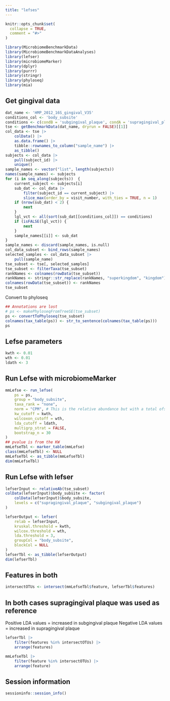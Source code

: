 ```yaml
---
title: "lefses"
---
```


```r
knitr::opts_chunk$set(
  collapse = TRUE,
  comment = "#>"
)
```

```r
library(MicrobiomeBenchmarkData)
library(MicrobiomeBenchmarkDataAnalyses)
library(lefser)
library(microbiomeMarker)
library(dplyr)
library(purrr)
library(stringr)
library(phyloseq)
library(mia)
```

## Get gingival data

```r
dat_name <- 'HMP_2012_16S_gingival_V35'
conditions_col <- 'body_subsite'
conditions <- c(condB = 'subgingival_plaque', condA = 'supragingival_plaque')
tse <- getBenchmarkData(dat_name, dryrun = FALSE)[[1]]
col_data <- tse |>
    colData() |>
    as.data.frame() |>
    tibble::rownames_to_column("sample_name") |>
    as_tibble()
subjects <- col_data |>
    pull(subject_id) |>
    unique()
sample_names <- vector("list", length(subjects))
names(sample_names) <- subjects
for (i in seq_along(subjects))  {
    current_subject <- subjects[i]
    sub_dat <- col_data |>
        filter(subject_id == current_subject) |>
        slice_max(order_by = visit_number, with_ties = TRUE, n = 1)
    if (nrow(sub_dat) < 2) {
        next
    }
    lgl_vct <- all(sort(sub_dat[[conditions_col]]) == conditions)
    if (isFALSE(lgl_vct)) {
        next
    }
    sample_names[[i]] <- sub_dat
}
sample_names <- discard(sample_names, is.null)
col_data_subset <- bind_rows(sample_names)
selected_samples <- col_data_subset |>
    pull(sample_name)
tse_subset <- tse[, selected_samples]
tse_subset <- filterTaxa(tse_subset)
rankNames <- colnames(rowData(tse_subset))
rankNames <- stringr::str_replace(rankNames, "superkingdom", "kingdom")
colnames(rowData(tse_subset)) <- rankNames
tse_subset
```

Convert to phyloseq

```r
## Annotations are lost
# ps <- makePhyloseqFromTreeSE(tse_subset)
ps <- convertToPhyloseq(tse_subset)
colnames(tax_table(ps)) <- str_to_sentence(colnames(tax_table(ps)))
ps
```

## Lefse parameters

```r
kwth <- 0.01
wth <- 0.01
ldath <- 3
```

## Run Lefse with microbiomeMarker

```r
mmLefse <- run_lefse(
    ps = ps,
    group = "body_subsite",
    taxa_rank = "none",
    norm = "CPM", # This is the relative abundance but with a total ofset to 1e6
    kw_cutoff = kwth,
    wilcoxon_cutoff = wth,
    lda_cutoff = ldath,
    multigrp_strat = FALSE,
    bootstrap_n = 30
)
## pvalue is from the KW
mmLefseTbl <- marker_table(mmLefse)
class(mmLefseTbl) <- NULL
mmLefseTbl <- as_tibble(mmLefseTbl)
dim(mmLefseTbl)
```

## Run Lefse with lefser

```r
lefserInput <- relativeAb(tse_subset)
colData(lefserInput)$body_subsite <- factor(
    colData(lefserInput)$body_subsite,
    levels = c("supragingival_plaque", "subgingival_plaque")
)

lefserOutput <- lefser(
    relab = lefserInput,
    kruskal.threshold = kwth,
    wilcox.threshold = wth,
    lda.threshold = 3,
    groupCol = "body_subsite",
    blockCol = NULL
)
lefserTbl <- as_tibble(lefserOutput)
dim(lefserTbl)
```

## Features in both

```r
intersectOTUs <- intersect(mmLefseTbl$feature, lefserTbl$features)
```

## In both cases supragingival plaque was used as reference

Positive LDA values = increased in subgingival plaque
Negative LDA values = increased in supragingival plaque

```r
lefserTbl |> 
    filter(features %in% intersectOTUs) |> 
    arrange(features)
```

```r
mmLefseTbl |> 
    filter(feature %in% intersectOTUs) |> 
    arrange(feature)

```

## Session information

```r
sessioninfo::session_info()
```
